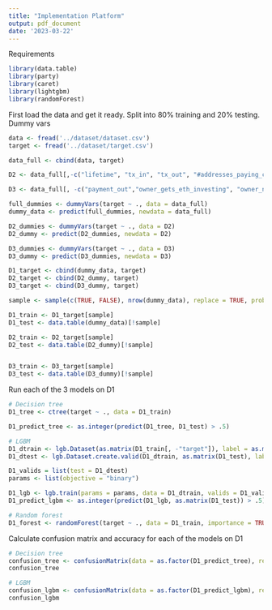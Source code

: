 ```yaml
---
title: "Implementation Platform"
output: pdf_document
date: '2023-03-22'
---
```


Requirements
```r
library(data.table)
library(party)
library(caret)
library(lightgbm)
library(randomForest)
```

First load the data and get it ready. Split into  80% training and 20% testing. Dummy vars
```r
data <- fread('../dataset/dataset.csv')
target <- fread('../dataset/target.csv')

data_full <- cbind(data, target)

D2 <- data_full[,-c("lifetime", "tx_in", "tx_out", "#addresses_paying_contract", "#addresses_paid_by_contract", "investment_to_contract/tx_in", "payment_from_contract/tx_out", "percentage_some_tx_in", "sdev_tx_in", "percentage_some_tx_out", "sdev_tx_out", "owner_gets_eth_Wo_investing", "owner_gets_eth_investing", "owner_no_eth")]

D3 <- data_full[, -c("payment_out","owner_gets_eth_investing", "owner_no_eth")]

full_dummies <- dummyVars(target ~ ., data = data_full)
dummy_data <- predict(full_dummies, newdata = data_full)

D2_dummies <- dummyVars(target ~ ., data = D2)
D2_dummy <- predict(D2_dummies, newdata = D2)

D3_dummies <- dummyVars(target ~ ., data = D3)
D3_dummy <- predict(D3_dummies, newdata = D3)

D1_target <- cbind(dummy_data, target)
D2_target <- cbind(D2_dummy, target)
D3_target <- cbind(D3_dummy, target)

sample <- sample(c(TRUE, FALSE), nrow(dummy_data), replace = TRUE, prob = c(.8, .2))

D1_train <- D1_target[sample]
D1_test <- data.table(dummy_data)[!sample]

D2_train <- D2_target[sample]
D2_test <- data.table(D2_dummy)[!sample]


D3_train <- D3_target[sample]
D3_test <- data.table(D3_dummy)[!sample]
```

Run each of the 3 models on D1
```r
# Decision tree
D1_tree <- ctree(target ~ ., data = D1_train)

D1_predict_tree <- as.integer(predict(D1_tree, D1_test) > .5)

# LGBM
D1_dtrain <- lgb.Dataset(as.matrix(D1_train[, -"target"]), label = as.matrix(D1_train$target))
D1_dtest <- lgb.Dataset.create.valid(D1_dtrain, as.matrix(D1_test), label = as.matrix(target$target[!sample]))

D1_valids = list(test = D1_dtest)
params <- list(objective = "binary")

D1_lgb <- lgb.train(params = params, data = D1_dtrain, valids = D1_valids)
D1_predict_lgbm <- as.integer(predict(D1_lgb, as.matrix(D1_test)) > .5)

# Random forest
D1_forest <- randomForest(target ~ ., data = D1_train, importance = TRUE, proximity = TRUE)

```


Calculate confusion matrix and accuracy for each of the models on D1
```r
# Decision tree
confusion_tree <- confusionMatrix(data = as.factor(D1_predict_tree), reference = as.factor(target$target[!sample]))
confusion_tree

# LGBM
confusion_lgbm <- confusionMatrix(data = as.factor(D1_predict_lgbm), reference = as.factor(target$target[!sample]))
confusion_lgbm
```



